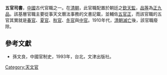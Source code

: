 '''五官司書'''，[[中國|中國]]古代官職之一。在[[清朝|清朝]]，此官職配置於朝廷之[[欽天監|欽天監]]，[[品等|品等]]為[[正九品|正九品]]。該基層官職主要從事天文曆法事務的文書記載，並輔佐[[五官正|五官正]]，而該官職的五官其實就是[[春官|春官]]、[[夏官|夏官]]、[[秋官|秋官]]、[[冬官|冬官]]與[[中官|中官]]。1910年代，[[清朝滅亡|清朝滅亡]]後，該官職廢除。

==參考文獻==
*孫文良，中國官制史，1993年，台北，文津出版社。

{{Government-official-hist-stub}}
[[Category:天文官|Category:天文官]]